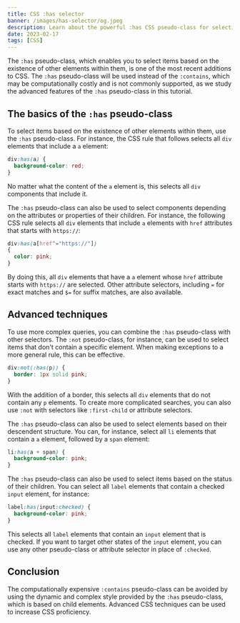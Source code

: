 ```yaml
---
title: CSS :has selector
banner: /images/has-selector/og.jpeg
description: Learn about the powerful :has CSS pseudo-class for selecting elements based on the existence of other elements within them.
date: 2023-02-17
tags: [CSS]
---
```


The `:has` pseudo-class, which enables you to select items based on the existence of other elements within them, is one of the most recent additions to CSS. The `:has` pseudo-class will be used instead of the `:contains`, which may be computationally costly and is not commonly supported, as we study the advanced features of the `:has` pseudo-class in this tutorial.

## The basics of the `:has` pseudo-class

To select items based on the existence of other elements within them, use the `:has` pseudo-class. For instance, the CSS rule that follows selects all `div` elements that include a `a` element:

```css
div:has(a) {
  background-color: red;
}
```

No matter what the content of the `a` element is, this selects all `div` components that include it.

The `:has` pseudo-class can also be used to select components depending on the attributes or properties of their children. For instance, the following CSS rule selects all `div` elements that include `a` elements with `href` attributes that starts with `https://`:

```css
div:has(a[href^="https://"])
{
  color: pink;
}
```

By doing this, all `div` elements that have a `a` element whose `href` attribute starts with `https://` are selected. Other attribute selectors, including `=` for exact matches and `$=` for suffix matches, are also available.

## Advanced techniques

To use more complex queries, you can combine the `:has` pseudo-class with other selectors. The `:not` pseudo-class, for instance, can be used to select items that don't contain a specific element. When making exceptions to a more general rule, this can be effective.

```css
div:not(:has(p)) {
  border: 1px solid pink;
}
```

With the addition of a border, this selects all `div` elements that do not contain any `p` elements. To create more complicated searches, you can also use `:not` with selectors like `:first-child` or attribute selectors.

The `:has` pseudo-class can also be used to select elements based on their descendent structure. You can, for instance, select all `li` elements that contain a `a` element, followed by a `span` element:

```css
li:has(a + span) {
  background-color: pink;
}
```

The `:has` pseudo-class can also be used to select items based on the status of their children. You can select all `label` elements that contain a checked `input` element, for instance:

```css
label:has(input:checked) {
  background-color: pink;
}
```

This selects all `label` elements that contain an `input` element that is checked. If you want to target other states of the `input` element, you can use any other pseudo-class or attribute selector in place of `:checked`.

## Conclusion

The computationally expensive `:contains` pseudo-class can be avoided by using the dynamic and complex style provided by the `:has` pseudo-class, which is based on child elements. Advanced CSS techniques can be used to increase CSS proficiency.
